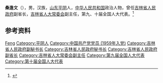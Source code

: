'''桑逢文'''（{{bd|1939年|11月|2012年|12月5日|catIdx=Sang}}），男，汉族，[[山东|山东]][[平阴|平阴]]人，[[中华人民共和国|中华人民共和国]]政治人物，曾任[[吉林省人民政府|吉林省人民政府]]副省长，[[吉林省人大常委会|吉林省人大常委会]]副主任，第九、十届全国人大代表。<ref>{{Cite book|title=中华人民共和国职官志|author=何虎生, 李耀东, 向常福主编|publisher=中国社会出版社|year=2003|isbn=9787800883934|location=北京|pages=}}</ref>

== 参考资料 ==
{{reflist}}

{{中国人物小作品}}
{{中华人民共和国吉林省正职领导人}}

{{Authority control}}
{{DEFAULTSORT:Sang桑}}
[[Category:桑姓|Feng]]
[[Category:平阴人|Category:平阴人]]
[[Category:中国共产党党员_(1959年入党)|Category:中国共产党党员 (1959年入党)]]
[[Category:吉林省人民政府副秘书长|Category:吉林省人民政府副秘书长]]
[[Category:吉林省人民政府秘书长|Category:吉林省人民政府秘书长]]
[[Category:吉林省人民政府副省长|Category:吉林省人民政府副省长]]
[[Category:吉林省人大常委会副主任|Category:吉林省人大常委会副主任]]
[[Category:第九届全国人大代表|Category:第九届全国人大代表]]
[[Category:第十届全国人大代表|Category:第十届全国人大代表]]